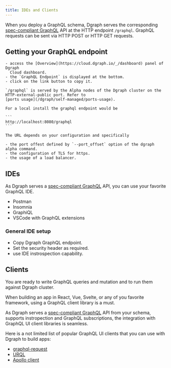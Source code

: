 ```yaml
---
title: IDEs and Clients
---
```


When you deploy a GraphQL schema, Dgraph serves the corresponding
[spec-compliant GraphQL](https://graphql.github.io/graphql-spec/June2018/) API
at the HTTP endpoint `/graphql`. GraphQL requests can be sent via HTTP POST or
HTTP GET requests.

## Getting your GraphQL endpoint

<Tabs>
  <Tab title="Dgraph Cloud">

    - access the [Overview](https://cloud.dgraph.io/_/dashboard) panel of Dgraph
      Cloud dashboard.
    - the `GraphQL Endpoint` is displayed at the bottom.
    - click on the link button to copy it.

  </Tab>
  <Tab title="On prem">

    `/graphql` is served by the Alpha nodes of the Dgraph cluster on the
    HTTP-external-public port. Refer to
    [ports usage](/dgraph/self-managed/ports-usage).

    For a local install the graphql endpoint would be

    ```
    http://localhost:8080/graphql
    ```

    The URL depends on your configuration and specifically

    - the port offest defined by `--port_offset` option of the dgraph alpha command.
    - the configuration of TLS for https.
    - the usage of a load balancer.

  </Tab>
</Tabs>

## IDEs

As Dgraph serves a
[spec-compliant GraphQL](https://graphql.github.io/graphql-spec/June2018/) API,
you can use your favorite GraphQL IDE.

- Postman
- Insomnia
- GraphiQL
- VSCode with GraphQL extensions

### General IDE setup

- Copy Dgraph GraphQL endpoint.
- Set the security header as required.
- use IDE instrospection capability.

## Clients

You are ready to write GraphQL queries and mutation and to run them against
Dgraph cluster.

When building an app in React, Vue, Svelte, or any of you favorite framework,
using a GraphQL client library is a must.

As Dgraph serves a
[spec-compliant GraphQL](https://graphql.github.io/graphql-spec/June2018/) API
from your schema, supports instropection and GraphQL subscriptions, the
integration with GraphQL UI client libraries is seamless.

Here is a not limited list of popular GraphQL UI clients that you can use with
Dgraph to build apps:

- [graphql-request](https://github.com/jasonkuhrt/graphql-request)
- [URQL](https://github.com/urql-graphql/urql)
- [Apollo client](https://github.com/apollographql/apollo-client)
